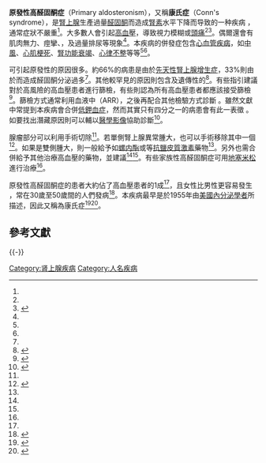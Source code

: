 {{医学警告}}
{{Infobox medical condition
|  Name           = 原發性高醛固酮症
|  Image          = Aldosterone-2D-skeletal.svg
|  Caption        = [[醛固酮|醛固酮]]
|  DiseasesDB     = 3073
|  ICD10          = {{ICD10|E|26|0|e|20}} 
|  ICD9           = {{ICD9|255.1}} 
|  ICDO           = 
|  OMIM           = 
|  MedlinePlus    = 000330
|  eMedicineSubj  = med
|  eMedicineTopic = 432
|  MeshID         = D006929 
}}
<!-- Definition and symptoms -->
'''原發性高醛固酮症'''（Primary aldosteronism），又稱'''康氏症'''（Conn's syndrome），是[[腎上腺|腎上腺]]生產過量[[醛固酮|醛固酮]]而造成[[腎素|腎素]]水平下降而导致的一种疾病<!-- <ref name=Sch2007/> -->，通常症狀不嚴重<ref name=Sch2007/>。大多數人會引起[[高血壓|高血壓]]，導致視力模糊或[[頭痛|頭痛]]<ref name=Sch2007/><ref>{{cite web|title=Primary hyperaldosteronism (Conn's syndrome or aldosterone-producing adrenal tumor)|url=http://endocrinediseases.org/adrenal/hyperaldosteronism_symptoms.shtml|accessdate=8 April 2015|archive-date=2015-04-19|archive-url=https://web.archive.org/web/20150419060503/http://endocrinediseases.org/adrenal/hyperaldosteronism_symptoms.shtml|dead-url=no}}</ref>。偶爾還會有肌肉無力、痙攣、{{tsl|en|paresthesia|感覺異常|刺痛感}}，及過量排尿等現象<ref name=Sch2007/>。本疾病的併發症包含[[心血管疾病|心血管疾病]]，如[[中風|中風]]、[[心肌梗死|心肌梗死]]、[[腎功能衰竭|腎功能衰竭]]、[[心律不整|心律不整]]等等<ref name=Sto2010/><ref name=EDTx/>。

<!-- Causes and diagnosis -->
可引起原發性{{tsl|en|hyperaldosteronism|高醛固酮症}}的原因很多。約66%的病患是由於[[先天性腎上腺增生症|先天性腎上腺增生症]]，33%則由於{{tsl|en|adrenal adenoma|腎上腺腺瘤}}而造成醛固酮分泌過多<ref name=Sch2007/>。其他較罕見的原因則包含{{tsl|en|adrenal cancer|腎上腺癌}}及遺傳性的{{tsl|en|familial hyperaldosteronism|家族性高醛固酮症}}<ref>{{cite web|title=Primary hyperaldosteronism (Conn's syndrome or aldosterone-producing adrenal tumor)|url=http://endocrinediseases.org/adrenal/hyperaldosteronism.shtml|accessdate=8 April 2015|archive-date=2015-04-09|archive-url=https://web.archive.org/web/20150409051715/http://endocrinediseases.org/adrenal/hyperaldosteronism.shtml|dead-url=no}}</ref>。有些指引建議對於高風險的高血壓患者進行篩檢，有些則認為所有高血壓患者都應該接受篩檢<ref name=Sto2010>{{cite journal|last1=Stowasser|first1=M|last2=Taylor|first2=PJ|last3=Pimenta|first3=E|last4=Ahmed|first4=AH|last5=Gordon|first5=RD|title=Laboratory investigation of primary aldosteronism.|journal=The Clinical biochemist. Reviews / Australian Association of Clinical Biochemists|date=May 2010|volume=31|issue=2|pages=39–56|pmid=20498828}}</ref>。篩檢方式通常利用血液中{{tsl|en|aldosterone-to-renin ratio|醛固酮-腎素濃度比|醛固酮和腎素的濃度比值}}（ARR），之後再配合其他檢驗方式診斷<!-- <ref name=Sch2007/> -->。雖然文獻中常提到本疾病會合併[[低鉀血症|低鉀血症]]，然而其實只有四分之一的病患會有此一表徵<!-- <ref name=Sch2007/> -->。如要找出潛藏原因則可以輔以[[醫學影像|醫學影像]]協助診斷<ref name=Sch2007>{{cite journal|last1=Schirpenbach|first1=C|last2=Reincke|first2=M|title=Primary aldosteronism: current knowledge and controversies in Conn's syndrome.|journal=Nature clinical practice. Endocrinology & metabolism|date=March 2007|volume=3|issue=3|pages=220–7|pmid=17315030|doi=10.1038/ncpendmet0430}}</ref>。

<!-- Prevention and treatment -->
腺瘤部分可以利用手術切除<ref name=Sch2007/>。若單側腎上腺異常腫大，也可以手術移除其中一個<ref name=EDTx>{{cite web|title=Primary hyperaldosteronism (Conn's syndrome or aldosterone-producing adrenal tumor)|url=http://endocrinediseases.org/adrenal/hyperaldosteronism_treatment.shtml|accessdate=8 April 2015|archive-date=2015-03-28|archive-url=https://web.archive.org/web/20150328210931/http://endocrinediseases.org/adrenal/hyperaldosteronism_treatment.shtml|dead-url=no}}</ref>。如果是雙側腫大，則一般給予如[[螺内酯|螺内酯]]或{{tsl|en|eplerenone|迎甦心}}等[[抗鹽皮質激素|抗鹽皮質激素]]藥物<ref name=Sch2007/>。另外也需合併給予其他治療高血壓的藥物，並建議{{tsl|en|low salt diet|低鹽飲食}}<ref name=Sch2007/><ref name=EDTx/>。有些家族性高醛固酮症可用[[地塞米松|地塞米松]]進行治療<ref name=Sch2007/>。

<!-- Epidemiology and history -->
原發性高醛固酮症的患者大約佔了高血壓患者的1成<ref name=Sch2007/>，且女性比男性更容易發生<!-- <ref name=Hub2009/> -->，常在30歲至50歲間的人們發病<ref name=Hub2009>{{cite book|last1=Hubbard|first1=Johnathan G.H.|last2=Inabnet|first2=William B.|last3=Heerden|first3=Chung-Yau Lo|title=Endocrine surgery principles and practice|date=2009|publisher=Springer|location=London|isbn=9781846288814|page=367|url=https://books.google.nl/books?id=mYr3ojk3ggEC&pg=PA367|access-date=2016-10-10|archive-date=2016-06-30|archive-url=https://web.archive.org/web/20160630045515/https://books.google.nl/books?id=mYr3ojk3ggEC&pg=PA367|dead-url=no}}</ref>。本疾病最早是於1955年由[[美國|美國]][[內分泌學|內分泌學者]]{{tsl|en|Jerome W. Conn|傑洛姆·W·康恩}}所描述，因此又稱為康氏症<ref name=conn>{{cite journal |vauthors=Conn JW, Louis LH |title=Primary aldosteronism: a new clinical entity |journal=Trans. Assoc. Am. Physicians |volume=68 |issue= |pages=215–31; discussion, 231–3 |year=1955 |pmid=13299331 |doi= |url=}}</ref><ref>{{cite book|last1=Williams|first1=Gordon H.|title=Textbook of nephro-endocrinology|date=2009|publisher=Academic|location=Amsterdam|isbn=9780080920467|page=372|url=https://books.google.nl/books?id=TsbV_KMn4yAC&pg=PA372|access-date=2016-10-10|archive-date=2016-06-30|archive-url=https://web.archive.org/web/20160630041306/https://books.google.nl/books?id=TsbV_KMn4yAC&pg=PA372|dead-url=no}}</ref>。

== 參考文獻 ==
{{Reflist|2}}

{{-}}
{{Endocrine pathology}}

{{DEFAULTSORT:Primary Aldosteronism}}
[[Category:肾上腺疾病|Category:肾上腺疾病]]
[[Category:人名疾病|Category:人名疾病]]